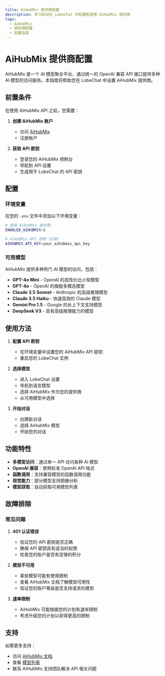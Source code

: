 ```yaml
---
title: AiHubMix 提供商配置
description: 学习如何在 LobeChat 中配置和使用 AiHubMix 提供商
tags:
  - AiHubMix
  - 提供商配置
  - 配置指南
---
```


# AiHubMix 提供商配置

AiHubMix 是一个 AI 模型聚合平台，通过统一的 OpenAI 兼容 API 接口提供多种 AI 模型的访问服务。本指南将帮助您在 LobeChat 中设置 AiHubMix 提供商。

## 前置条件

在使用 AiHubMix API 之前，您需要：

1. **创建 AiHubMix 账户**
   - 访问 [AiHubMix](https://aihubmix.com/)
   - 注册账户

2. **获取 API 密钥**
   - 登录您的 AiHubMix 控制台
   - 导航到 API 设置
   - 生成用于 LobeChat 的 API 密钥

## 配置

### 环境变量

在您的 `.env` 文件中添加以下环境变量：

```bash
# 启用 AiHubMix 提供商
ENABLED_AIHUBMIX=1

# AiHubMix API 密钥（必需）
AIHUBMIX_API_KEY=your_aihubmix_api_key
```

### 可用模型

AiHubMix 提供多种热门 AI 模型的访问，包括：

- **GPT-4o Mini** - OpenAI 的高性价比小型模型
- **GPT-4o** - OpenAI 的旗舰多模态模型
- **Claude 3.5 Sonnet** - Anthropic 的高级推理模型
- **Claude 3.5 Haiku** - 快速高效的 Claude 模型
- **Gemini Pro 1.5** - Google 的长上下文支持模型
- **DeepSeek V3** - 具有高级推理能力的模型

## 使用方法

1. **配置 API 密钥**
   - 在环境变量中设置您的 AiHubMix API 密钥
   - 重启您的 LobeChat 实例

2. **选择模型**
   - 进入 LobeChat 设置
   - 导航到语言模型
   - 选择 AiHubMix 作为您的提供商
   - 从可用模型中选择

3. **开始对话**
   - 创建新对话
   - 选择 AiHubMix 模型
   - 开始您的对话

## 功能特性

- **多模型访问**：通过单一 API 访问各种 AI 模型
- **OpenAI 兼容**：使用标准 OpenAI API 格式
- **函数调用**：支持兼容模型的函数调用功能
- **视觉能力**：部分模型支持图像分析
- **模型获取**：自动获取可用模型列表

## 故障排除

### 常见问题

1. **401 认证错误**
   - 验证您的 API 密钥是否正确
   - 确保 API 密钥具有适当的权限
   - 检查您的账户是否有足够的积分

2. **模型不可用**
   - 某些模型可能有使用限制
   - 查看 AiHubMix 文档了解模型可用性
   - 验证您的账户等级是否支持请求的模型

3. **速率限制**
   - AiHubMix 可能根据您的计划有速率限制
   - 考虑升级您的计划以获得更高的限制

## 支持

如需更多支持：

- 访问 [AiHubMix 文档](https://docs.aihubmix.com/)
- 查看 [模型列表](https://docs.aihubmix.com/cn/api/Model-List)
- 联系 AiHubMix 支持团队解决 API 相关问题

